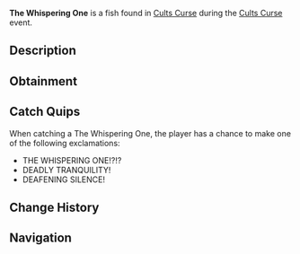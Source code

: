 {{FishInfobox
|image          = The Whispering One.png
|rarity         = Limited
|event          = Cults Curse
|sea            = First Sea
|location       = [[Cults Curse]]
|sublocation    = 
|sources        = Fishing Rod
|radar_location = 
|prog_speed     = -95
|xp             = 6500
|weather        = 
|time           = 
|season         = 
|bait           = 
|base_weight    = 1400
|base_value     = 15000
|weight_range   = 900
|base_chance    = 1
|base_resil     = 1
}}
'''The Whispering One''' is a {{Rarity|Limited}} fish found in [[Cults Curse]] during the [[Cults Curse]] event.

== Description ==
{{Description|In the stillness, The Whispering One mutters, with a voice exhibiting a choir of dread from beyond the unknown.|Bestiary Entry}}

== Obtainment ==
{{Description|Can only be caught in the Cursed Pool.|Bestiary Hint}}
{{Fish Availability|
Cults Curse
|top_rods      = 
Fang of the Eclipse\43227.39\118850.11;
Great Rod of Oscar\43218.57\111898.62;
Tempest Rod\41122.4\110581.34;
Challenger's Rod\40726.02\109918.16;
Astralhook Rod\40677.07\107739.84;
Resourceful Rod\6847.33\17804.58;
Destiny Rod\662.28\1716.03;
Steady Rod\-27.23\-27.23;
Firework Rod\-124.14\-124.14;
Crystalized Rod\-124.14\-124.14;
Seraphic Rod\28332.84\75419.7;
Ethereal Prism Rod\21793.82\57250.25;
Rod Of The Forgotten Fang\12078.49\32203.74;
No-Life Rod\9318.83\25198.92;
Free Spirit Rod\7536.45\20061.41;
Depthseeker Rod\6194.24\16995.45;
Rod Of The Exalted One\2082.18\5508.61;
Blazebringer Rod\-167.11\-167.11;
Verdant Shear Rod\-390.58\-390.58;
Avalanche Rod\-604.42\-604.42;
Volcanic Rod\-716.2\-716.2;
Rod Of The Depths\-716.35\-716.35;
Zeus Rod\-1122.91\-1122.91;
Trident Rod\-1389.83\-1389.83
|recommended   = Challenger's Rod
}}

== Catch Quips ==
When catching a The Whispering One, the player has a chance to make one of the following exclamations:
* THE WHISPERING ONE!?!?
* DEADLY TRANQUILITY!
* DEAFENING SILENCE!

== Change History ==
{{Change History|{{subst:Current Version}}}}

== Navigation ==
{{Fish Navbox|Cults Curse}}
